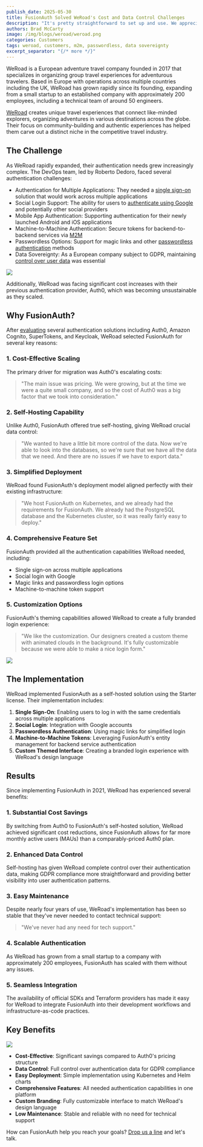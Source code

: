 ```yaml
---
publish_date: 2025-05-30
title: FusionAuth Solved WeRoad's Cost and Data Control Challenges
description: "It's pretty straightforward to set up and use. We appreciate that there are official SDKs and Terraform providers for our scripts and changes."
authors: Brad McCarty
image: /img/blogs/weroad/weroad.png
categories: Customers
tags: weroad, customers, m2m, passwordless, data sovereignty
excerpt_separator: "{/* more */}"
---
```


WeRoad is a European adventure travel company founded in 2017 that specializes in organizing group travel experiences for adventurous travelers. Based in Europe with operations across multiple countries including the UK, WeRoad has grown rapidly since its founding, expanding from a small startup to an established company with approximately 200 employees, including a technical team of around 50 engineers.

[WeRoad](https://www.weroad.com/) creates unique travel experiences that connect like-minded explorers, organizing adventures in various destinations across the globe. Their focus on community-building and authentic experiences has helped them carve out a distinct niche in the competitive travel industry.

## The Challenge

As WeRoad rapidly expanded, their authentication needs grew increasingly complex. The DevOps team, led by Roberto Dedoro, faced several authentication challenges:

- Authentication for Multiple Applications: They needed a [single sign-on](/sso) solution that would work across multiple applications
- Social Login Support: The ability for users to [authenticate using Google](/glossary/social-sign-on-social-login) and potentially other social providers
- Mobile App Authentication: Supporting authentication for their newly launched Android and iOS applications
- Machine-to-Machine Authentication: Secure tokens for backend-to-backend services via [M2M](/feature/machine-to-machine)
- Passwordless Options: Support for magic links and other [passwordless authentication](/passwordless) methods
- Data Sovereignty: As a European company subject to GDPR, maintaining [control over user data](/platform/self-hosting) was essential

![](/img/blogs/weroad/weroad-sso-diagram.png)

Additionally, WeRoad was facing significant cost increases with their previous authentication provider, Auth0, which was becoming unsustainable as they scaled.

## **Why FusionAuth?**

After [evaluating](/compare-fusionauth) several authentication solutions including Auth0, Amazon Cognito, SuperTokens, and Keycloak, WeRoad selected FusionAuth for several key reasons:

### **1. Cost-Effective Scaling**

The primary driver for migration was Auth0's escalating costs:

> "The main issue was pricing. We were growing, but at the time we were a quite small company, and so the cost of Auth0 was a big factor that we took into consideration."

### **2. Self-Hosting Capability**

Unlike Auth0, FusionAuth offered true self-hosting, giving WeRoad crucial data control:

> "We wanted to have a little bit more control of the data. Now we're able to look into the databases, so we're sure that we have all the data that we need. And there are no issues if we have to export data."

### **3. Simplified Deployment**

WeRoad found FusionAuth's deployment model aligned perfectly with their existing infrastructure:

> "We host FusionAuth on Kubernetes, and we already had the requirements for FusionAuth. We already had the PostgreSQL database and the Kubernetes cluster, so it was really fairly easy to deploy."

### **4. Comprehensive Feature Set**

FusionAuth provided all the authentication capabilities WeRoad needed, including:

- Single sign-on across multiple applications
- Social login with Google
- Magic links and passwordless login options
- Machine-to-machine token support

### **5. Customization Options**

FusionAuth's theming capabilities allowed WeRoad to create a fully branded login experience:

> "We like the customization. Our designers created a custom theme with animated clouds in the background. It's fully customizable because we were able to make a nice login form."

![](/img/blogs/weroad/weroad-login.png)

## **The Implementation**

WeRoad implemented FusionAuth as a self-hosted solution using the Starter license. Their implementation includes:

1. **Single Sign-On**: Enabling users to log in with the same credentials across multiple applications
2. **Social Login**: Integration with Google accounts
3. **Passwordless Authentication**: Using magic links for simplified login
4. **Machine-to-Machine Tokens**: Leveraging FusionAuth's entity management for backend service authentication
5. **Custom Themed Interface**: Creating a branded login experience with WeRoad's design language

## **Results**

Since implementing FusionAuth in 2021, WeRoad has experienced several benefits:

### **1. Substantial Cost Savings**

By switching from Auth0 to FusionAuth's self-hosted solution, WeRoad achieved significant cost reductions, since FusionAuth allows for far more monthly active users (MAUs) than a comparably-priced Auth0 plan.

### **2. Enhanced Data Control**

Self-hosting has given WeRoad complete control over their authentication data, making GDPR compliance more straightforward and providing better visibility into user authentication patterns.

### **3. Easy Maintenance**

Despite nearly four years of use, WeRoad's implementation has been so stable that they've never needed to contact technical support:

> "We've never had any need for tech support."

### **4. Scalable Authentication**

As WeRoad has grown from a small startup to a company with approximately 200 employees, FusionAuth has scaled with them without any issues.

### **5. Seamless Integration**

The availability of official SDKs and Terraform providers has made it easy for WeRoad to integrate FusionAuth into their development workflows and infrastructure-as-code practices.

## **Key Benefits**

![](/img/blogs/weroad/weroad-benefits-fusionauth.png)

- **Cost-Effective**: Significant savings compared to Auth0's pricing structure
- **Data Control**: Full control over authentication data for GDPR compliance
- **Easy Deployment**: Simple implementation using Kubernetes and Helm charts
- **Comprehensive Features**: All needed authentication capabilities in one platform
- **Custom Branding**: Fully customizable interface to match WeRoad's design language
- **Low Maintenance**: Stable and reliable with no need for technical support

How can FusionAuth help you reach your goals? [Drop us a line](/contact) and let's talk. 
